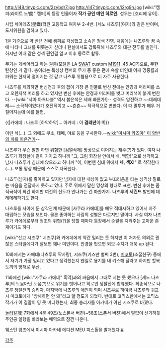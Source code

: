 http://i48.tinypic.com/2zybdr7.jpg http://i47.tinypic.com/i2rg9h.jpg
[wiki:"캠퍼(라이트 노벨)" 캠퍼]의 등장 인물이자 '''작가 공인 메인 히로인.''' 성우는 [호리에 유이].

사립 세이테츠(星鐵)학원 고등학교 여자부 2-4반. [세노 나츠루](여자)와 같은 반이며, 도서위원을 겸하고 있다.

1권 기준으로 약 반년 전에 캠퍼로 각성했고 소속은 청색 진영. 처음에는 나츠루와 꿈 속에 나타나 그녀를 뒤쫒는가 싶더니 현실에서도 갑툭튀해 나츠루와 대판 전투를 벌인다. 하지만 이내 같은 청색 편인걸 알고 이후 동료로 합류.

무기는 게베어라고 하는 권총(모델은 LA [[SWAT]] custom [[M1911]] .45 ACP)으로, 무한탄창인 거 같다. 총이라는 특성상 캠퍼의 무기 중 좋은 편에 속할 터인데 어째 명중률과 파워는 현저히 떨어지는 것 같고 나츠루 위협용으로 더 자주 사용한다.

나츠루를 제외하면 변신전과 후의 갭이 가장 큰 인물로 변신 전에는 안경과 머리띠를 쓰고 오렌지색 머리를 하고 있지만 변신 후에는 안경과 머리띠를 벗고 머리색이 붉게 변한다. --[wiki:"샤아 아즈나블" 역시 붉은색은 세배 빠른가!]-- 성격도 얌전하고 ~~데레데레~~ 소극적이었다가 호전적이고 ~~츤츤~~ 적극적으로 변한다. 이 때 말투가 매우 거칠어지는데 예를 들면,

{{|카에데 : 나츠루 [하악하악]...
아카네 : 이 '''걸레년'''이!!!|}}

이런 식(...). 그 외에도 쿠소, 테메, 야로 등을 구사한다.--[[wiki:"미시마 카즈야" 이 양반의 피를 이은건가]]--

나츠루가 무슨 말만 하면 위험한 [검열삭제] 망상으로 이어지는 재주(?)가 있다. 여자 나츠루가 화장실에 같이 가자고 하니까 "그, 그럼 화장실 안에서 배, 백합!"으로 생각하고 남자 나츠루가 침대에 앉으라고 하니까 "이, 이번엔 침대 위에서 '''세, 섹X!'''" 로 착각한다(...). 보통 망상 때문에 스스로 자폭한다.

나츠루(남자)를 좋아하고 있지만 남자에 대한 내성이 없고 부끄러움을 타는 성격상 말로는 마음을 전달하지 못하고 있다. 주로 위에서 말한 망상의 형태로 표현. 변신 후에는 좀 적극적이 되긴 하지만 여전히 진도가 안나가는 건 마찬가지. 나츠루의 '''세컨드''' 발언에 데레데레하기도 한다. 

나츠루를 사이에 둔 삼각관계 때문에 [사쿠라 카에데]를 매우 적대시하고 있어서 자주 대립하는 모습을 보인다. 물론 좋아하는 사람의 성별은 다르지만 말이다. 사실 여자 나츠루가 카에데로부터 정조의 위협(?)을 당할 때마다 등장해서 순결을 지켜주는 고마운 존재이기도 하다.

[wiki:"산고 시즈쿠" 시즈쿠]와 카에데에게 약간 밀리는 듯 하지만 이 처자도 의외로 괜찮은 스타일에다가 잘보면 꽤나 미인이다. 안경을 벗으면 외모 수치가 더욱 up 된다.

10화에서는 카에데(나츠루의 짝사랑), 시즈쿠(키스만 벌써 3번), [[콘도 미코토|미코토]](소꿉친구) 중에서 자기가 가장 밀리고 있다고 생각했는지 왠일로 용기를 내 키스해 달라고 하지만 할복 토끼의 방해로 무산.

11화에선 [wiki:"사쿠라 카에데" 흑막]과의 싸움에서 그대로 지는 듯 했으나 [세노 나츠루]의 도움아닌 도움(?)으로 위기를 벗어나고 히로인 쟁탈전에 합류했다. 최종적으로 나츠루 쟁탈전의 승리자. 마지막에 나츠루의 애인이 되며 시즈쿠로 하여금 나츠루와 귀교시 미코토에게 "방해하면 안 돼"라고 할 정도가 되었다. 반대로 코믹스판에서는 코믹스 작가가 이 결말이 영 못 미더웠는지, 최종 승리자를 아카네가 아닌 시즈쿠로 바꿨다.

[[놀러갈게!]] 7화에서 4분 49초(노스폰서 버젼)~58초(스폰서 버젼)에서 말없이 신기하듯 주인공 일행을 바라보는 배역으로 잠깐 나온다.

웨스턴 암즈에서 미시마 아카네 에디션 MEU 피스톨을 발매했다.[http://www.wa-gunnet.co.jp/product_info.php?products_id=649 #]

[[각주]]
